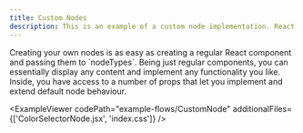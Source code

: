 ```yaml
---
title: Custom Nodes
description: This is an example of a custom node implementation. React Flow nodes are React components, and you can display any content that you want.
---
```



<ExampleLayout>
Creating your own nodes is as easy as creating a regular React component and passing them to `nodeTypes`. Being just regular components, you can essentially display any content and implement any functionality you like. Inside, you have access to a number of props that let you implement and extend default node behaviour.

<ExampleViewer
  codePath="example-flows/CustomNode"
  additionalFiles={['ColorSelectorNode.jsx', 'index.css']}
/>
</ExampleLayout>
